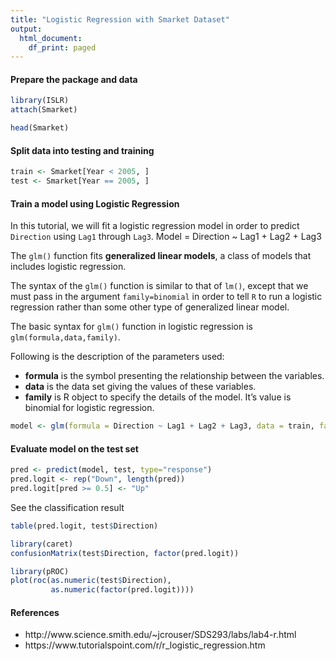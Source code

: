```yaml
---
title: "Logistic Regression with Smarket Dataset"
output:
  html_document:
    df_print: paged
---
```


#### Prepare the package and data

```r
library(ISLR)
attach(Smarket)
```


```r
head(Smarket)
```


#### Split data into testing and training
```r
train <- Smarket[Year < 2005, ]
test <- Smarket[Year == 2005, ]
```

#### Train a model using Logistic Regression
In this tutorial, we will fit a logistic regression model in order to predict `Direction` using `Lag1` through `Lag3`.
Model = Direction ~ Lag1 + Lag2 + Lag3

The `glm()` function fits **generalized linear models**, a class of models that includes logistic regression. 

The syntax of the `glm()` function is similar to that of `lm()`, except that we must pass in the argument `family=binomial` in order to tell `R` to run a logistic regression rather than some other type of generalized linear model.

The basic syntax for `glm()` function in logistic regression is `glm(formula,data,family)`.

Following is the description of the parameters used:

* **formula** is the symbol presenting the relationship between the variables.
* **data** is the data set giving the values of these variables.
* **family** is R object to specify the details of the model. It's value is binomial for logistic regression.
```r
model <- glm(formula = Direction ~ Lag1 + Lag2 + Lag3, data = train, family = "binomial")
```

#### Evaluate model on the test set
```r
pred <- predict(model, test, type="response")
pred.logit <- rep("Down", length(pred))
pred.logit[pred >= 0.5] <- "Up"
```


See the classification result
```r
table(pred.logit, test$Direction)
```

```r
library(caret)
confusionMatrix(test$Direction, factor(pred.logit))
```

```r
library(pROC)
plot(roc(as.numeric(test$Direction),
         as.numeric(factor(pred.logit))))
```

#### References

* http://www.science.smith.edu/~jcrouser/SDS293/labs/lab4-r.html
* https://www.tutorialspoint.com/r/r_logistic_regression.htm